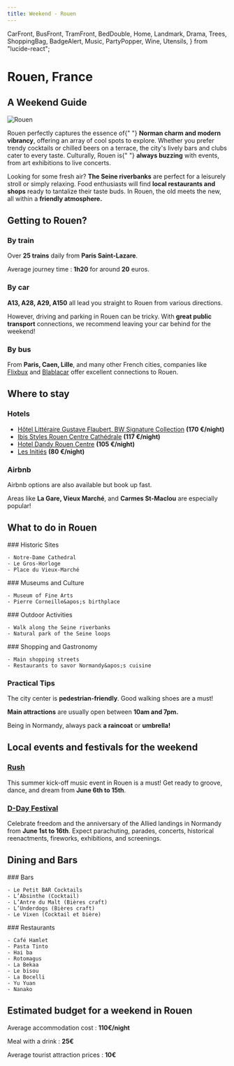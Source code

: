 ```yaml
---
title: Weekend - Rouen
---
```

  CarFront,
  BusFront,
  TramFront,
  BedDouble,
  Home,
  Landmark,
  Drama,
  Trees,
  ShoppingBag,
  BadgeAlert,
  Music,
  PartyPopper,
  Wine,
  Utensils,
} from "lucide-react";



# Rouen, <span className="text-white">France</span>


## A Weekend Guide

<div className="gap-4 md:flex md:flex-row-reverse">
  <Image
    src={rouenImage}
    alt="Rouen"
    className="h-full rounded-md"
    width={300}
    height={150}
  />


  Rouen perfectly captures the essence of{" "}
  **Norman charm and modern vibrancy**, offering an array
  of cool spots to explore. Whether you prefer trendy cocktails or
  chilled beers on a terrace, the city&apos;s lively bars and clubs
  cater to every taste. Culturally, Rouen is{" "}
  **always buzzing** with events, from art exhibitions to
  live concerts.
</div>

Looking for some fresh air? **The Seine riverbanks** are
perfect for a leisurely stroll or simply relaxing. Food enthusiasts
will find **local restaurants and shops** ready to
tantalize their taste buds. In Rouen, the old meets the new, all
within a **friendly atmosphere.**

## Getting to Rouen?

### <TramFront /> By train

Over **25 trains** daily from **Paris Saint-Lazare**.

Average journey time : **1h20** for around **20** euros.

### <CarFront /> By car

**A13, A28, A29, A150** all lead you straight to Rouen from various directions.

However, driving and parking in Rouen can be tricky. With **great public transport** connections, we recommend leaving your car behind for the weekend!

### <BusFront /> By bus

From **Paris, Caen, Lille**, and many other French cities, companies like
<a href="https://www.flixbus.fr" target="_blank" rel="noreferer">Flixbux</a> and
<a href="https://www.blablacar.fr" target="_blank" rel="noreferer">Blablacar</a>
offer excellent connections to Rouen.

## Where to stay

### <BedDouble /> Hotels

- <a href="https://www.booking.com/searchresults.fr.html?aid=2311236&label=fr-fr-booking-desktop-DCpBIW3k2%2AWIo8XuzMdB9AS652796013276%3Apl%3Ata%3Ap1%3Ap2%3Aac%3Aap%3Aneg%3Afi%3Atikwd-65526620%3Alp9056148%3Ali%3Adec%3Adm&no_rooms=1&srpvid=359f3faa1ff200d2&highlighted_hotels=51151&checkin=2024-06-07&redirected=1&city=-1462807&hlrd=with_av&group_adults=2&source=hotel&group_children=0&checkout=2024-06-08&keep_landing=1&sid=47eee62d2a27250225c94332f4328564#hotelTmpl" target="_blank" rel="noreferer">Hôtel Littéraire Gustave Flaubert, BW Signature Collection</a> **(170 €/night)**
- <a href="https://www.booking.com/searchresults.fr.html?aid=2311236&label=fr-fr-booking-desktop-DCpBIW3k2%2AWIo8XuzMdB9AS652796013276%3Apl%3Ata%3Ap1%3Ap2%3Aac%3Aap%3Aneg%3Afi%3Atikwd-65526620%3Alp9056148%3Ali%3Adec%3Adm&no_rooms=1&srpvid=c0b53e98332501a2&highlighted_hotels=1756314&checkin=2024-06-07&redirected=1&city=-1462807&hlrd=with_av&group_adults=2&source=hotel&group_children=0&checkout=2024-06-08&keep_landing=1&sid=47eee62d2a27250225c94332f4328564#map_closed" target="_blank" rel="noreferer">Ibis Styles Rouen Centre Cathédrale</a> **(117 €/night)**
- <a href="https://www.booking.com/searchresults.fr.html?aid=2311236&label=fr-fr-booking-desktop-DCpBIW3k2%2AWIo8XuzMdB9AS652796013276%3Apl%3Ata%3Ap1%3Ap2%3Aac%3Aap%3Aneg%3Afi%3Atikwd-65526620%3Alp9056148%3Ali%3Adec%3Adm&no_rooms=1&srpvid=c0b53e98332501a2&highlighted_hotels=55271&checkin=2024-06-07&redirected=1&city=-1462807&hlrd=with_av&group_adults=2&source=hotel&group_children=0&checkout=2024-06-08&keep_landing=1&sid=47eee62d2a27250225c94332f4328564#hotelTmpl" target="_blank" rel="noreferer" >Hotel Dandy Rouen Centre</a> **(105 €/night)**
- <a href="https://www.booking.com/searchresults.fr.html?aid=2311236&label=fr-fr-booking-desktop-DCpBIW3k2%2AWIo8XuzMdB9AS652796013276%3Apl%3Ata%3Ap1%3Ap2%3Aac%3Aap%3Aneg%3Afi%3Atikwd-65526620%3Alp9056148%3Ali%3Adec%3Adm&no_rooms=1&srpvid=a42d3ff8223a000d&highlighted_hotels=263600&checkin=2024-06-07&redirected=1&city=-1462807&hlrd=with_av&group_adults=2&source=hotel&group_children=0&checkout=2024-06-08&keep_landing=1&sid=47eee62d2a27250225c94332f4328564#hotelTmpl" target="_blank" rel="noreferer">Les Initiés</a> **(80 €/night)**

### <Home /> Airbnb

Airbnb options are also available but book up fast.

Areas like **La Gare, Vieux Marché**, and **Carmes St-Maclou** are especially popular!

## What to do in Rouen

<div className="md:grid md:grid-cols-2">
  <div>
    ### <Landmark /> Historic Sites

    - Notre-Dame Cathedral
    - Le Gros-Horloge
    - Place du Vieux-Marché
  </div>
  <div>
    ### <Drama /> Museums and Culture

    - Museum of Fine Arts
    - Pierre Corneille&apos;s birthplace
  </div>
  <div>
    ### <Trees /> Outdoor Activities

    - Walk along the Seine riverbanks
    - Natural park of the Seine loops
  </div>
  <div>
    ### <ShoppingBag /> Shopping and Gastronomy

    - Main shopping streets
    - Restaurants to savor Normandy&apos;s cuisine
  </div>
</div>

### <BadgeAlert /> Practical Tips

The city center is **pedestrian-friendly**. Good walking shoes are a must!

**Main attractions** are usually open between **10am and 7pm.**

Being in Normandy, always pack **a raincoat** or **umbrella!**

## Local events and festivals for the weekend

### <Music /> <a href="https://www.visiterouen.com/patrimoines/art/festivals-au-coeur-du-patrimoine/festival-rush/" target="_blank" rel="noreferer">Rush</a>

This summer kick-off music event in Rouen is a must!
Get ready to groove, dance, and dream from **June 6th to 15th**.

### <PartyPopper /> <a href="https://www.normandie-tourisme.fr/partenaires/d-day-festival-normandy/programme/" target="_blank" rel="noreferer">D-Day Festival</a>

Celebrate freedom and the anniversary of the Allied landings in Normandy from **June 1st to 16th**.
Expect parachuting, parades, concerts, historical reenactments, fireworks, exhibitions, and screenings.

## Dining and Bars

<div className="md:grid md:grid-cols-2">
  <div>
    ### <Wine /> Bars

    - Le Petit BAR Cocktails
    - L’Absinthe (Cocktail)
    - L’Antre du Malt (Bières craft)
    - L’Underdogs (Bières craft)
    - Le Vixen (Cocktail et bière)
  </div>
  <div>
    ### <Utensils /> Restaurants

    - Café Hamlet
    - Pasta Tinto
    - Hai ba
    - Rotomagus
    - La Bekaa
    - Le bisou
    - La Bocelli
    - Yu Yuan
    - Nanako
  </div>
</div>

## Estimated budget for a weekend in Rouen

Average accommodation cost : **110€/night**

Meal with a drink : **25€**

Average tourist attraction prices : **10€**

